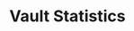 ---
title: Vault Statistics
description: Get current statistics for a vault including TVL and APR
openapi: '/open-apis/0d.json GET /vaults/{vault_id}/stats'
---